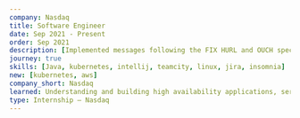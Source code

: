 ---
company: Nasdaq
title: Software Engineer
date: Sep 2021 - Present
order: Sep 2021
description: [Implemented messages following the FIX HURL and OUCH specifications for Financial Market Data, Debugged and resolved Docker deployment configuration issues orchestrated via Docker-Compose and Kubernetes, Worked on multi matching engine; receiving incoming buy and sell orders and placing them on the market orderbooks, Implemented a new REST API gateway service for order management]
journey: true
skills: [Java, kubernetes, intellij, teamcity, linux, jira, insomnia]
new: [kubernetes, aws]
company_short: Nasdaq
learned: Understanding and building high availability applications, service orchestration with docker-compose & kubernetes
type: Internship — Nasdaq
---
